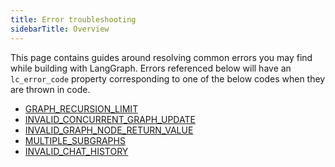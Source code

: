 ```yaml
---
title: Error troubleshooting
sidebarTitle: Overview
---
```



<AlphaCallout />

This page contains guides around resolving common errors you may find while building with LangGraph.
Errors referenced below will have an `lc_error_code` property corresponding to one of the below codes when they are thrown in code.

* [GRAPH_RECURSION_LIMIT](/oss/GRAPH_RECURSION_LIMIT)
* [INVALID_CONCURRENT_GRAPH_UPDATE](/oss/INVALID_CONCURRENT_GRAPH_UPDATE)
* [INVALID_GRAPH_NODE_RETURN_VALUE](/oss/INVALID_GRAPH_NODE_RETURN_VALUE)
* [MULTIPLE_SUBGRAPHS](/oss/MULTIPLE_SUBGRAPHS)
* [INVALID_CHAT_HISTORY](/oss/INVALID_CHAT_HISTORY)

